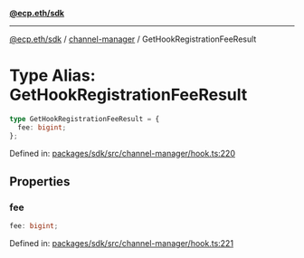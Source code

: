 [**@ecp.eth/sdk**](../../index.mdx)

***

[@ecp.eth/sdk](/sdk-reference/index.mdx) / [channel-manager](/sdk-reference/channel-manager/index.mdx) / GetHookRegistrationFeeResult

# Type Alias: GetHookRegistrationFeeResult

```ts
type GetHookRegistrationFeeResult = {
  fee: bigint;
};
```

Defined in: [packages/sdk/src/channel-manager/hook.ts:220](https://github.com/ecp-eth/comments-monorepo/blob/main/packages/sdk/src/channel-manager/hook.ts#L220)

## Properties

### fee

```ts
fee: bigint;
```

Defined in: [packages/sdk/src/channel-manager/hook.ts:221](https://github.com/ecp-eth/comments-monorepo/blob/main/packages/sdk/src/channel-manager/hook.ts#L221)
